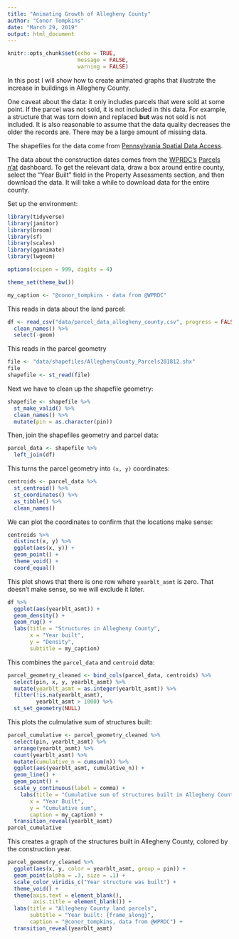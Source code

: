 ```yaml
---
title: "Animating Growth of Allegheny County"
author: "Conor Tompkins"
date: "March 29, 2019"
output: html_document
---
```


```r
knitr::opts_chunk$set(echo = TRUE,
                      message = FALSE,
                      warning = FALSE)
```

In this post I will show how to create animated graphs that illustrate the increase in buildings in Allegheny County.

One caveat about the data: it only includes parcels that were sold at some point. If the parcel was not sold, it is not included in this data. For example, a structure that was torn down and replaced **but** was not sold is not included. It is also reasonable to assume that the data quality decreases the older the records are. There may be a large amount of missing data.

The shapefiles for the data come from [Pennsylvania Spatial Data Access](http://www.pasda.psu.edu/uci/DataSummary.aspx?dataset=1214).

The data about the construction dates comes from the [WPRDC's](http://www.wprdc.org/) [Parcels n'at](http://tools.wprdc.org/parcels-n-at/#) dashboard. To get the relevant data, draw a box around entire county, select the "Year Built" field in the Property Assessments section, and then download the data. It will take a while to download data for the entire county.

Set up the environment:
```r
library(tidyverse)
library(janitor)
library(broom)
library(sf)
library(scales)
library(gganimate)
library(lwgeom)

options(scipen = 999, digits = 4)

theme_set(theme_bw())

my_caption <- "@conor_tompkins - data from @WPRDC"
```

This reads in data about the land parcel:
```r
df <- read_csv("data/parcel_data_allegheny_county.csv", progress = FALSE) %>% 
  clean_names() %>% 
  select(-geom)
```

This reads in the parcel geometry
```r
file <- "data/shapefiles/AlleghenyCounty_Parcels201812.shx"
file
shapefile <- st_read(file)
```

Next we have to clean up the shapefile geometry:
```r
shapefile <- shapefile %>% 
  st_make_valid() %>% 
  clean_names() %>% 
  mutate(pin = as.character(pin))
```

Then, join the shapefiles geometry and parcel data:
```r
parcel_data <- shapefile %>% 
  left_join(df)
```

This turns the parcel geometry into `(x, y)` coordinates:
```r
centroids <- parcel_data %>% 
  st_centroid() %>% 
  st_coordinates() %>% 
  as_tibble() %>% 
  clean_names()
```

We can plot the coordinates to confirm that the locations make sense:
```r
centroids %>% 
  distinct(x, y) %>% 
  ggplot(aes(x, y)) +
  geom_point() +
  theme_void() +
  coord_equal()
```

This plot shows that there is one row where `yearblt_asmt` is zero. That doesn't make sense, so we will exclude it later. 
```r
df %>% 
  ggplot(aes(yearblt_asmt)) +
  geom_density() +
  geom_rug() +
  labs(title = "Structures in Allegheny County",
       x = "Year built",
       y = "Density",
       subtitle = my_caption)
```

This combines the `parcel_data` and `centroid` data:
```r
parcel_geometry_cleaned <- bind_cols(parcel_data, centroids) %>% 
  select(pin, x, y, yearblt_asmt) %>%
  mutate(yearblt_asmt = as.integer(yearblt_asmt)) %>% 
  filter(!is.na(yearblt_asmt),
         yearblt_asmt > 1000) %>% 
  st_set_geometry(NULL)
```

This plots the culmulative sum of structures built:
```r
parcel_cumulative <- parcel_geometry_cleaned %>% 
  select(pin, yearblt_asmt) %>% 
  arrange(yearblt_asmt) %>% 
  count(yearblt_asmt) %>% 
  mutate(cumulative_n = cumsum(n)) %>% 
  ggplot(aes(yearblt_asmt, cumulative_n)) +
  geom_line() +
  geom_point() +
  scale_y_continuous(label = comma) +
    labs(title = "Cumulative sum of structures built in Allegheny County",
       x = "Year Built",
       y = "Cumulative sum",
       caption = my_caption) +
  transition_reveal(yearblt_asmt)
parcel_cumulative
```

This creates a graph of the structures built in Allegheny County, colored by the construction year.
```r
parcel_geometry_cleaned %>% 
  ggplot(aes(x, y, color = yearblt_asmt, group = pin)) +
  geom_point(alpha = .3, size = .1) +
  scale_color_viridis_c("Year structure was built") +
  theme_void() +
  theme(axis.text = element_blank(),
        axis.title = element_blank()) +
  labs(title = "Allegheny County land parcels",
       subtitle = "Year built: {frame_along}",
       caption = "@conor_tompkins, data from @WPRDC") +
  transition_reveal(yearblt_asmt)
```